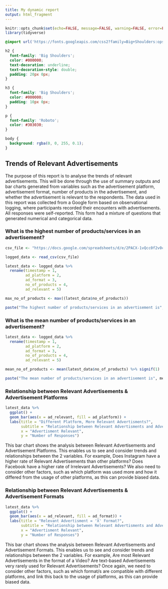 ```yaml
---
title: My dynamic report
output: html_fragment
---
```


```r
knitr::opts_chunk$set(echo=FALSE, message=FALSE, warning=FALSE, error=FALSE)
library(tidyverse)
```

```css
@import url('https://fonts.googleapis.com/css2?family=Big+Shoulders:opsz,wght@10..72,100..900&family=Roboto:ital,wght@0,100..900;1,100..900&display=swap');

h2 {
  font-family: 'Big Shoulders';
  color: #000000;
  text-decoration: underline;
  text-decoration-style: double;
  padding: 20px 0px;
}

h3 {
  font-family: 'Big Shoulders';
  color: #000000;
  padding: 10px 0px;
}

p {
  font-family: 'Roboto';
  color: #303030;
}

body {
  background: rgba(0, 0, 255, 0.1);
}
```

## Trends of Relevant Advertisements

The purpose of this report is to analyse the trends of relevant advertisements. This will be done through the use of summary outputs and bar charts generated from variables such as the advertisement platform, advertisement format, number of products in the advertisement, and whether the advertisement is relevant to the respondents. The data used in this report was collected from a Google form based on observational logging, where participants recorded their encounters with advertisements. All responses were self-reported. This form had a mixture of questions that generated numerical and categorical data.

### What is the highest number of products/services in an advertisement?

```r
csv_file <- "https://docs.google.com/spreadsheets/d/e/2PACX-1vQcc0f2v0cXF-PM2BNc34h6GFF2lN2yMfnAy2Svfmi2V51CFOPZqJy6ANSFLJMvCQl98dDGaFNI2mat/pub?output=csv"

logged_data <- read_csv(csv_file)

latest_data <- logged_data %>%
  rename(timestamp = 1,
         ad_platform = 2,
         ad_format = 3,
         no_of_products = 4,
         ad_relevant = 5)

max_no_of_products <- max((latest_data$no_of_products))

paste("The highest number of products/services in an advertisement is", max_no_of_products)
```


### What is the mean number of products/services in an advertisement?

```r
latest_data <- logged_data %>%
  rename(timestamp = 1,
         ad_platform = 2,
         ad_format = 3,
         no_of_products = 4,
         ad_relevant = 5)

mean_no_of_products <- mean(latest_data$no_of_products) %>% signif(1)

paste("The mean number of products/services in an advertisement is", mean_no_of_products, "(rounded to 1 significant figure)")
```

### Relationship between Relevant Advertisements & Advertisement Platforms 

```r
latest_data %>%
  ggplot() + 
  geom_bar(aes(x = ad_relevant, fill = ad_platform)) +
  labs(title = "Different Platform, More Relevant Advertisments?",
       subtitle = "Relationship between Relevant Advertisments and Advertisment Platforms",
       x = "Advertisment Relevant",
       y = "Number of Responses")
```

This bar chart shows the analysis between Relevant Advertisements and Advertisement Platforms. This enables us to see and consider trends and relationships between the 2 variables. For example, Does Instagram have a higher rate of Relevant Advertisements than other platforms? Does Facebook have a higher rate of Irrelevant Advertisements? We also need to consider other factors, such as which platform was used more and how it differed from the usage of other platforms, as this can provide biased data. 


### Relationship between Relevant Advertisements & Advertisement Formats 

```r
latest_data %>%
  ggplot() + 
  geom_bar(aes(x = ad_relevant, fill = ad_format)) +
  labs(title = "Relevant Advertisment = 'X' Format?",
       subtitle = "Relationship between Relevant Advertisments and Advertisment Formats",
       x = "Advertisment Relevant",
       y = "Number of Responses")
```

This bar chart shows the analysis between Relevant Advertisements and Advertisement Formats. This enables us to see and consider trends and relationships between the 2 variables. For example, Are most Relevant Advertisements in the format of a Video? Are text-based Advertisements very rarely used for Relevant Advertisements? Once again, we need to consider other factors, such as which format/s are compatible with different platforms, and link this back to the usage of platforms, as this can provide biased data. 


